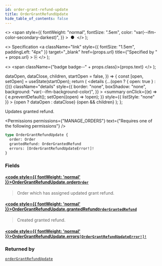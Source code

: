 ```yaml
---
id: order-grant-refund-update
title: OrderGrantRefundUpdate
hide_table_of_contents: false
---
```


  <>
    <span
      style={{
        fontWeight: "normal",
        fontSize: ".5em",
        color: "var(--ifm-color-secondary-darkest)",
      }}
    >
      &nbsp;●&nbsp;
    </span>
  </>
);

  <>
    Specification
    <a
      className="link"
      style={{ fontSize: "1.5em", paddingLeft: "4px" }}
      target="\_blank"
      href={props.url}
      title={"Specified by " + props.url}
    >
      ⎘
    </a>
  </>
);

  <>
    <span className={"badge badge--" + props.class}>{props.text}</span>
  </>
);


  dataOpen,
  dataClose,
  children,
  startOpen = false,
}) => {
  const [open, setOpen] = useState(startOpen);
  return (
    <details
      {...(open ? { open: true } : {})}
      className="details"
      style={{
        border: "none",
        boxShadow: "none",
        background: "var(--ifm-background-color)",
      }}
    >
      <summary
        onClick={(e) => {
          e.preventDefault();
          setOpen((open) => !open);
        }}
        style={{ listStyle: "none" }}
      >
        {open ? dataOpen : dataClose}
      </summary>
      {open && children}
    </details>
  );
};

Updates granted refund.

<Badge text="Added in Saleor 3.13" class="secondary margin-bottom--sm" />

<FeaturePreview />

<Permissions
  permissions={"MANAGE_ORDERS"}
  text={"Requires one of the following permissions"}
/>

```graphql
type OrderGrantRefundUpdate {
  order: Order
  grantedRefund: OrderGrantedRefund
  errors: [OrderGrantRefundUpdateError!]!
}
```

### Fields

#### [<code style={{ fontWeight: 'normal' }}>OrderGrantRefundUpdate.<b>order</b></code>](#)<Bullet />[`Order`](../../../api-reference/orders/objects/order) <Badge class="secondary" text="object"/>

> Order which has assigned updated grant refund.

#### [<code style={{ fontWeight: 'normal' }}>OrderGrantRefundUpdate.<b>grantedRefund</b></code>](#)<Bullet />[`OrderGrantedRefund`](../../../api-reference/orders/objects/order-granted-refund) <Badge class="secondary" text="object"/>

> Created granted refund.

#### [<code style={{ fontWeight: 'normal' }}>OrderGrantRefundUpdate.<b>errors</b></code>](#)<Bullet />[`[OrderGrantRefundUpdateError!]!`](../../../api-reference/orders/objects/order-grant-refund-update-error) <Badge class="secondary" text="non-null"/> <Badge class="secondary" text="object"/>

>

### Returned by

[`orderGrantRefundUpdate`](../../../api-reference/orders/mutations/order-grant-refund-update) <Badge class="secondary" text="mutation"/>


